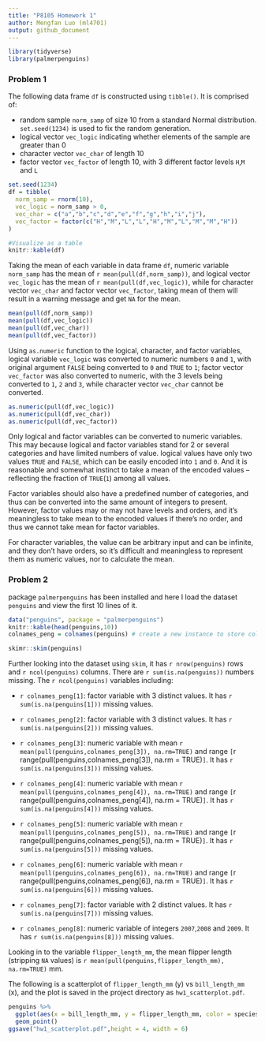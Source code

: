 ```yaml
---
title: "P8105 Homework 1"
author: Mengfan Luo (ml4701)
output: github_document
---
```


```r
library(tidyverse)
library(palmerpenguins)
```

### Problem 1

The following data frame `df` is constructed using `tibble()`. It is comprised of:

* random sample `norm_samp` of size 10 from a standard Normal distribution. `set.seed(1234)` is used to fix the random generation.
* logical vector `vec_logic` indicating whether elements of the sample are greater than 0
* character vector `vec_char` of length 10
* factor vector `vec_factor` of length 10, with 3 different factor levels `H`,`M` and `L`

```r
set.seed(1234)
df = tibble(
  norm_samp = rnorm(10),
  vec_logic = norm_samp > 0,
  vec_char = c("a","b","c","d","e","f","g","h","i","j"),
  vec_factor = factor(c("H","M","L","L","H","M","L","M","M","H"))
)

#Visualize as a table
knitr::kable(df)
```


Taking the mean of each variable in data frame `df`, numeric variable `norm_samp` has the mean of `r mean(pull(df,norm_samp))`, and logical vector `vec_logic` has the mean of `r mean(pull(df,vec_logic))`, while for character vector `vec_char` and factor vector `vec_factor`, taking mean of them will result in a warning message and get `NA` for the mean.

```r
mean(pull(df,norm_samp))
mean(pull(df,vec_logic))
mean(pull(df,vec_char))
mean(pull(df,vec_factor))
```

Using `as.numeric` function to the logical, character, and factor variables, logical variable `vec_logic` was converted to numeric numbers `0` and `1`, with original argument `FALSE` being converted to `0` and `TRUE` to `1`; factor vector `vec_factor` was also converted to numeric, with the 3 levels being converted to `1`, `2` and `3`, while character vector `vec_char` cannot be converted.

```r
as.numeric(pull(df,vec_logic))
as.numeric(pull(df,vec_char))
as.numeric(pull(df,vec_factor))
```

Only logical and factor variables can be converted to numeric variables. This may because logical and factor variables stand for 2 or several categories and have limited numbers of value. logical values have only two values `TRUE` and `FALSE`, which can be easily encoded into `1` and `0`. And it is reasonable and somewhat instinct to take a mean of the encoded values -- reflecting the fraction of `TRUE`(`1`) among all values.

Factor variables should also have a predefined number of categories, and thus can be converted into the same amount of integers to present. However, factor values may or may not have levels and orders, and it's meaningless to take mean to the encoded values if there's no order, and thus we cannot take mean for factor variables.

For character variables, the value can be arbitrary input and can be infinite, and they don't have orders, so it's difficult and meaningless to represent them as numeric values, nor to calculate the mean.


### Problem 2

package `palmerpenguins` has been installed and here I load the dataset `penguins` and view the first 10 lines of it.

```r
data("penguins", package = "palmerpenguins")
knitr::kable(head(penguins,10))
colnames_peng = colnames(penguins) # create a new instance to store column names in dataset panguins
```


```r
skimr::skim(penguins)
```

Further looking into the dataset using `skim`, it has ``r nrow(penguins)`` rows and ``r ncol(penguins)`` columns. There are ``r sum(is.na(penguins))`` numbers missing. The `r ncol(penguins)` variables including:  

* ``r colnames_peng[1]``: factor variable with 3 distinct values. It has ``r sum(is.na(penguins[1]))`` missing values.

* ``r colnames_peng[2]``: factor variable with 3 distinct values. It has ``r sum(is.na(penguins[2]))`` missing values.

* ``r colnames_peng[3]``: numeric variable with mean ``r mean(pull(penguins,colnames_peng[3]), na.rm=TRUE)`` and range `[`r range(pull(penguins,colnames_peng[3]), na.rm = TRUE)`]`. It has ``r sum(is.na(penguins[3]))`` missing values.

* ``r colnames_peng[4]``: numeric variable with mean ``r mean(pull(penguins,colnames_peng[4]), na.rm=TRUE)`` and range `[`r range(pull(penguins,colnames_peng[4]), na.rm = TRUE)`]`. It has ``r sum(is.na(penguins[4]))`` missing values.

* ``r colnames_peng[5]``: numeric variable with mean ``r mean(pull(penguins,colnames_peng[5]), na.rm=TRUE)`` and range `[`r range(pull(penguins,colnames_peng[5]), na.rm = TRUE)`]`. It has ``r sum(is.na(penguins[5]))`` missing values.

* ``r colnames_peng[6]``: numeric variable with mean ``r mean(pull(penguins,colnames_peng[6]), na.rm=TRUE)`` and range `[`r range(pull(penguins,colnames_peng[6]), na.rm = TRUE)`]`. It has ``r sum(is.na(penguins[6]))`` missing values.

* ``r colnames_peng[7]``: factor variable with 2 distinct values. It has ``r sum(is.na(penguins[7]))`` missing values.

* ``r colnames_peng[8]``: numeric variable of integers `2007`,`2008` and `2009`. It has ``r sum(is.na(penguins[8]))`` missing values.


Looking in to the variable `flipper_length_mm`, the mean flipper length (stripping `NA` values) is ``r mean(pull(penguins,flipper_length_mm), na.rm=TRUE)`` mm.

The following is a scatterplot of `flipper_length_mm` (y) vs `bill_length_mm` (x), and the plot is saved in the project directory as `hw1_scatterplot.pdf`.

```r
penguins %>% 
  ggplot(aes(x = bill_length_mm, y = flipper_length_mm, color = species)) + 
  geom_point()
ggsave("hw1_scatterplot.pdf",height = 4, width = 6)
```


